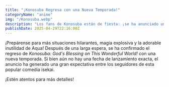 ```yaml
---
title: "¡Konosuba Regresa con una Nueva Temporada!"
categoryName: "anime"
img: "/Konosuba.webp"
description: "Los fans de Konosuba están de fiesta: ¡se ha anunciado una nueva temporada de las divertidas aventuras de Kazuma y su peculiar grupo!"
publishDate: 2025-04-29T22:16:00Z
---
```



¡Prepárense para más situaciones hilarantes, magia explosiva y la adorable inutilidad de Aqua! Después de una larga espera, se ha confirmado el regreso de *Konosuba: God's Blessing on This Wonderful World!* con una nueva temporada. Si bien aún no hay una fecha de lanzamiento exacta, el anuncio ha generado una gran expectativa entre los seguidores de esta popular comedia isekai. 

<Spoiler title="¿Qué es Konosuba?">
¡Estén atentos para más detalles!
</Spoiler>
